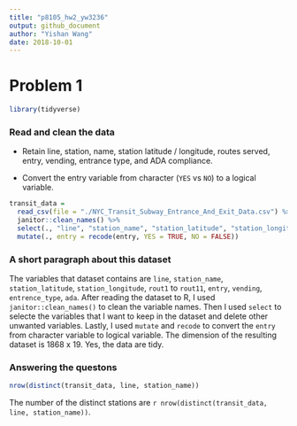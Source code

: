 ```yaml
---
title: "p8105_hw2_yw3236"
output: github_document
author: "Yishan Wang"
date: 2018-10-01
---
```


# Problem 1

```r
library(tidyverse)
```

### Read and clean the data 
* Retain line, station, name, station latitude / longitude, routes served, entry, vending, entrance type, and ADA compliance.

* Convert the entry variable from character (`YES` vs `NO`) to a logical variable.

```r
transit_data = 
  read_csv(file = "./NYC_Transit_Subway_Entrance_And_Exit_Data.csv") %>% 
  janitor::clean_names() %>% 
  select(., "line", "station_name", "station_latitude", "station_longitude", "route1":"route11", "entry", "vending", "entrance_type", "ada") %>%
  mutate(., entry = recode(entry, YES = TRUE, NO = FALSE))
```

### A short paragraph about this dataset 
The variables that dataset contains are `line`, `station_name`, `station_latitude`, `station_longitude`, `rout1` to `rout11`, `entry`, `vending`, `entrence_type`, `ada`. After reading the dataset to R, I used `janitor::clean_names()` to clean the variable names. Then I used `select` to selecte the variables that I want to keep in the dataset and delete other unwanted variables. Lastly, I used `mutate` and `recode` to convert the `entry` from character variable to logical variable. The dimension of the resulting dataset is 1868 x 19. Yes, the data are tidy.

### Answering the questons

```r
nrow(distinct(transit_data, line, station_name))
```

The number of the distinct stations are `r nrow(distinct(transit_data, line, station_name))`.

